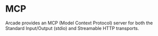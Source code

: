 # MCP
Arcade provides an MCP (Model Context Protocol) server for both the Standard Input/Output (stdio) and Streamable HTTP transports.
